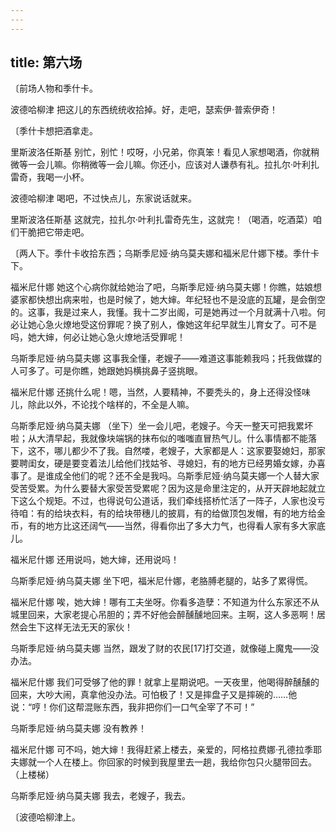 ```yaml
---
---
---
```

title: 第六场
---




〔前场人物和季什卡。





波德哈柳津 把这儿的东西统统收拾掉。好，走吧，瑟索伊·普索伊奇！

〔季什卡想把酒拿走。

里斯波洛任斯基 别忙，别忙！哎呀，小兄弟，你真笨！看见人家想喝酒，你就稍微等一会儿嘛。你稍微等一会儿嘛。你还小，应该对人谦恭有礼。拉扎尔·叶利扎雷奇，我喝一小杯。

波德哈柳津 喝吧，不过快点儿，东家说话就来。

里斯波洛任斯基 这就完，拉扎尔·叶利扎雷奇先生，这就完！（喝酒，吃酒菜）咱们干脆把它带走吧。

〔两人下。季什卡收拾东西；乌斯季尼娅·纳乌莫夫娜和福米尼什娜下楼。季什卡下。

福米尼什娜 她这个心病你就给她治了吧，乌斯季尼娅·纳乌莫夫娜！你瞧，姑娘想婆家都快想出病来啦，也是时候了，她大婶。年纪轻也不是没底的瓦罐，是会倒空的。这事，我是过来人，我懂。我十二岁出阁，可是她再过一个月就满十八啦。何必让她心急火燎地受这份罪呢？换了别人，像她这年纪早就生儿育女了。可不是吗，她大婶，何必让她心急火燎地活受罪呢！

乌斯季尼娅·纳乌莫夫娜 这事我全懂，老嫂子——难道这事能赖我吗；托我做媒的人可多了。可是你瞧，她跟她妈横挑鼻子竖挑眼。

福米尼什娜 还挑什么呢！嗯，当然，人要精神，不要秃头的，身上还得没怪味儿，除此以外，不论找个啥样的，不全是人嘛。

乌斯季尼娅·纳乌莫夫娜 （坐下）坐一会儿吧，老嫂子。今天一整天可把我累坏啦；从大清早起，我就像块端锅的抹布似的嗤嗤直冒热气儿。什么事情都不能落下，这不，哪儿都少不了我。自然喽，老嫂子，大家都是人：这家要娶媳妇，那家要聘闺女，硬是要变着法儿给他们找姑爷、寻媳妇，有的地方已经男婚女嫁，办喜事了。是谁成全他们的呢？还不全是我吗。乌斯季尼娅·纳乌莫夫娜一个人替大家受苦受累。为什么要替大家受苦受累呢？因为这是命里注定的，从开天辟地起就立下这么个规矩。不过，也得说句公道话，我们牵线搭桥忙活了一阵子，人家也没亏待咱：有的给块衣料，有的给块带穗儿的披肩，有的给做顶包发帽，有的地方给金币，有的地方比这还阔气——当然，得看你出了多大力气，也得看人家有多大家底儿。

福米尼什娜 还用说吗，她大婶，还用说吗！

乌斯季尼娅·纳乌莫夫娜 坐下吧，福米尼什娜，老胳膊老腿的，站多了累得慌。

福米尼什娜 唉，她大婶！哪有工夫坐呀。你看多造孽：不知道为什么东家还不从城里回来，大家老提心吊胆的；弄不好他会醉醺醺地回来。主啊，这人多恶啊！居然会生下这样无法无天的家伙！

乌斯季尼娅·纳乌莫夫娜 当然，跟发了财的农民[17]打交道，就像碰上魔鬼——没办法。

福米尼什娜 我们可受够了他的罪！就拿上星期说吧。一天夜里，他喝得醉醺醺的回来，大吵大闹，真拿他没办法。可怕极了！又是摔盘子又是摔碗的……他说：“哼！你们这帮混账东西，我非把你们一口气全宰了不可！”

乌斯季尼娅·纳乌莫夫娜 没有教养！

福米尼什娜 可不吗，她大婶！我得赶紧上楼去，亲爱的，阿格拉费娜·孔德拉季耶夫娜就一个人在楼上。你回家的时候到我屋里去一趟，我给你包只火腿带回去。（上楼梯）

乌斯季尼娅·纳乌莫夫娜 我去，老嫂子，我去。

〔波德哈柳津上。
